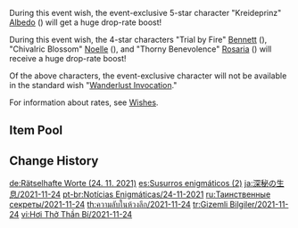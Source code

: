 {{Wish
|name              = Secretum Secretorum 2021-11-24
|image             = Secretum Secretorum 2021-11-24.png
|type              = Character Event
|duration          = event
|time_start        = 2021-11-24 11:00:00
|time_start_offset = GMT+8
|time_end          = 2021-12-14 17:59:59
|link              = https://genshin.hoyoverse.com/en/news/detail/17164
|preceding         = Moment of Bloom/2021-11-02
|succeeding        = Oni's Royale/2021-12-14
|alongside         = Born of Ocean Swell/2021-11-24
|alongside2        = Epitome Invocation/2021-11-24
|previous          = Secretum Secretorum/2020-12-23
|next              = Secretum Secretorum/2022-10-14
}}
During this event wish, the event-exclusive 5-star character "Kreideprinz" [[Albedo]] ({{Geo}}) will get a huge drop-rate boost!

During this event wish, the 4-star characters "Trial by Fire" [[Bennett]] ({{Pyro}}), "Chivalric Blossom" [[Noelle]] ({{Geo}}), and "Thorny Benevolence" [[Rosaria]] ({{Cryo}}) will receive a huge drop-rate boost!

Of the above characters, the event-exclusive character will not be available in the standard wish "[[Wanderlust Invocation]]."

For information about rates, see [[Wishes]].

==Item Pool==
{{Wish Pool
|^Albedo
|^Bennett
|^Noelle
|^Rosaria
|Diluc
|Jean
|Keqing
|Mona
|Qiqi
|Barbara
|Beidou
|Chongyun
|Diona
|Fischl
|Kujou Sara
|Ningguang
|Razor
|Sayu
|Thoma
|Sucrose
|Xiangling
|Xingqiu
|Xinyan
|Yanfei
|Dragon's Bane
|Eye of Perception
|Favonius Codex
|Favonius Greatsword
|Favonius Lance
|Favonius Sword
|Favonius Warbow
|Lion's Roar
|Rainslasher
|Rust
|Sacrificial Bow
|Sacrificial Fragments
|Sacrificial Greatsword
|Sacrificial Sword
|The Bell
|The Flute
|The Stringless
|The Widsith
|Black Tassel
|Bloodtainted Greatsword
|Cool Steel
|Debate Club
|Emerald Orb
|Ferrous Shadow
|Harbinger of Dawn
|Magic Guide
|Raven Bow
|Sharpshooter's Oath
|Skyrider Sword
|Slingshot
|Thrilling Tales of Dragon Slayers
}}

==Change History==
{{Change History|2.3}}

[[de:Rätselhafte Worte (24. 11. 2021)]]
[[es:Susurros enigmáticos (2)]]
[[ja:深秘の生息/2021-11-24]]
[[pt-br:Notícias Enigmáticas/24-11-2021]]
[[ru:Таинственные секреты/2021-11-24]]
[[th:ความลับในห้วงลึก/2021-11-24]]
[[tr:Gizemli Bilgiler/2021-11-24]]
[[vi:Hơi Thở Thần Bí/2021-11-24]]